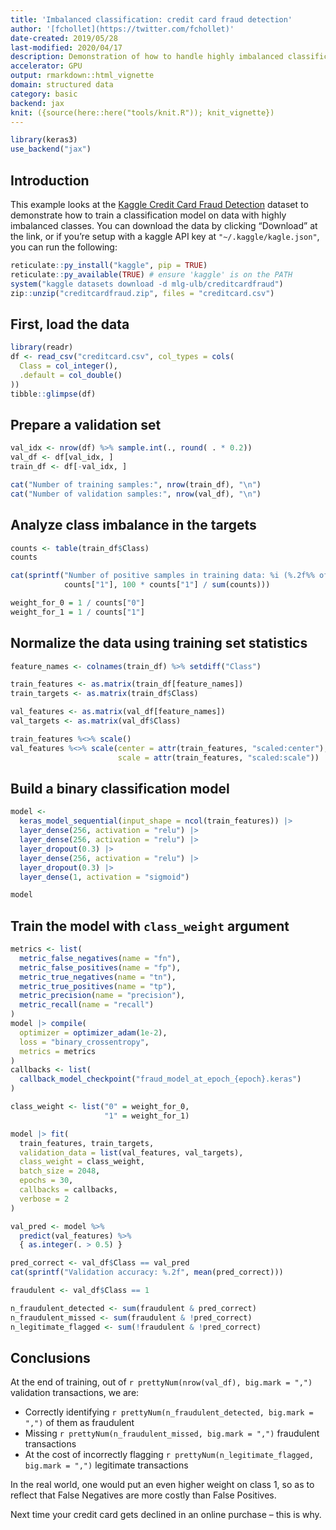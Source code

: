 ```yaml
---
title: 'Imbalanced classification: credit card fraud detection'
author: '[fchollet](https://twitter.com/fchollet)'
date-created: 2019/05/28
last-modified: 2020/04/17
description: Demonstration of how to handle highly imbalanced classification problems.
accelerator: GPU
output: rmarkdown::html_vignette
domain: structured data
category: basic
backend: jax
knit: ({source(here::here("tools/knit.R")); knit_vignette})
---
```


```r
library(keras3)
use_backend("jax")
```
## Introduction

This example looks at the
[Kaggle Credit Card Fraud Detection](https://www.kaggle.com/mlg-ulb/creditcardfraud/)
dataset to demonstrate how
to train a classification model on data with highly imbalanced classes.
You can download the data by clicking "Download" at
the link, or if you're setup with a kaggle API key at
`"~/.kaggle/kagle.json"`, you can run the following:

```r
reticulate::py_install("kaggle", pip = TRUE)
reticulate::py_available(TRUE) # ensure 'kaggle' is on the PATH
system("kaggle datasets download -d mlg-ulb/creditcardfraud")
zip::unzip("creditcardfraud.zip", files = "creditcard.csv")
```

## First, load the data

```r
library(readr)
df <- read_csv("creditcard.csv", col_types = cols(
  Class = col_integer(),
  .default = col_double()
))
tibble::glimpse(df)
```

## Prepare a validation set

```r
val_idx <- nrow(df) %>% sample.int(., round( . * 0.2))
val_df <- df[val_idx, ]
train_df <- df[-val_idx, ]

cat("Number of training samples:", nrow(train_df), "\n")
cat("Number of validation samples:", nrow(val_df), "\n")
```

## Analyze class imbalance in the targets

```r
counts <- table(train_df$Class)
counts

cat(sprintf("Number of positive samples in training data: %i (%.2f%% of total)",
            counts["1"], 100 * counts["1"] / sum(counts)))

weight_for_0 = 1 / counts["0"]
weight_for_1 = 1 / counts["1"]
```

## Normalize the data using training set statistics

```r
feature_names <- colnames(train_df) %>% setdiff("Class")

train_features <- as.matrix(train_df[feature_names])
train_targets <- as.matrix(train_df$Class)

val_features <- as.matrix(val_df[feature_names])
val_targets <- as.matrix(val_df$Class)

train_features %<>% scale()
val_features %<>% scale(center = attr(train_features, "scaled:center"),
                        scale = attr(train_features, "scaled:scale"))
```

## Build a binary classification model

```r
model <-
  keras_model_sequential(input_shape = ncol(train_features)) |>
  layer_dense(256, activation = "relu") |>
  layer_dense(256, activation = "relu") |>
  layer_dropout(0.3) |>
  layer_dense(256, activation = "relu") |>
  layer_dropout(0.3) |>
  layer_dense(1, activation = "sigmoid")

model
```

## Train the model with `class_weight` argument

```r
metrics <- list(
  metric_false_negatives(name = "fn"),
  metric_false_positives(name = "fp"),
  metric_true_negatives(name = "tn"),
  metric_true_positives(name = "tp"),
  metric_precision(name = "precision"),
  metric_recall(name = "recall")
)
model |> compile(
  optimizer = optimizer_adam(1e-2),
  loss = "binary_crossentropy",
  metrics = metrics
)
callbacks <- list(
  callback_model_checkpoint("fraud_model_at_epoch_{epoch}.keras")
)

class_weight <- list("0" = weight_for_0,
                     "1" = weight_for_1)

model |> fit(
  train_features, train_targets,
  validation_data = list(val_features, val_targets),
  class_weight = class_weight,
  batch_size = 2048,
  epochs = 30,
  callbacks = callbacks,
  verbose = 2
)
```

```r
val_pred <- model %>%
  predict(val_features) %>%
  { as.integer(. > 0.5) }

pred_correct <- val_df$Class == val_pred
cat(sprintf("Validation accuracy: %.2f", mean(pred_correct)))

fraudulent <- val_df$Class == 1

n_fraudulent_detected <- sum(fraudulent & pred_correct)
n_fraudulent_missed <- sum(fraudulent & !pred_correct)
n_legitimate_flagged <- sum(!fraudulent & !pred_correct)
```

## Conclusions

At the end of training, out of
`r prettyNum(nrow(val_df), big.mark = ",")` validation transactions, we
are:

- Correctly identifying
  `r prettyNum(n_fraudulent_detected, big.mark = ",")` of them as
  fraudulent
- Missing `r prettyNum(n_fraudulent_missed, big.mark = ",")`
  fraudulent transactions
- At the cost of incorrectly flagging
  `r prettyNum(n_legitimate_flagged, big.mark = ",")` legitimate
  transactions

In the real world, one would put an even higher weight on class 1,
so as to reflect that False Negatives are more costly than False Positives.

Next time your credit card gets declined in an online purchase -- this is why.

<!-- | Trained Model                                                                                                                                                          | Demo                                                                                                                                                                             | -->
<!-- |------------------------------------------------------------------------------------------------------------------------------------------------------------------------|----------------------------------------------------------------------------------------------------------------------------------------------------------------------------------| -->
<!-- | [![Generic badge](https://img.shields.io/badge/%F0%9F%A4%97%20Model-Imbalanced%20Classification-black.svg)](https://huggingface.co/keras-io/imbalanced_classification) | [![Generic badge](https://img.shields.io/badge/%F0%9F%A4%97%20Spaces-Imbalanced%20Classification-black.svg)](https://huggingface.co/spaces/keras-io/Credit_Card_Fraud_Detection) | -->

<!-- : Example available on HuggingFace. -->
